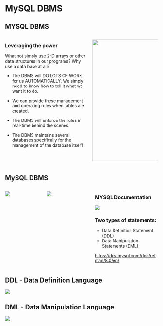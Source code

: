 
# MySQL DBMS

## MYSQL DBMS

:::: {.columns}
::: {.column width=55%}
###  Leveraging the power

What not simply use 2-D arrays or other data structures in our programs? Why use a data base at all?

* The DBMS will DO LOTS OF WORK for us AUTOMATICALLY.
We simply need to know how to tell it what we want it to do.

* We can provide these management and operating rules when tables are created.

* The DBMS will enforce the rules in real-time behind the scenes.

* The DBMS maintains several databases specifically
for the management of the database itself!

:::
::: {.column width=45%}

![](assets/L13-dbms-overview.png){height=400 fig-align="center"}

:::
::::

## MySQL DBMS

:::: {.columns}
::: {.column width=25%}

![](assets/L13-mysql-col1.png)

:::
::: {.column width=30%}

![](assets/L13-mysql-col2.png)

:::
::: {.column width=45%}
### MYSQL Documentation

![](assets/L13-mysql-col3.png)

### Two types of statements:

* Data Definition Statement (DDL)
* Data Manipulation Statements (DML)

<https://dev.mysql.com/doc/refman/8.0/en/>

:::
::::

## DDL - Data Definition Language

![](assets/L13-mysql-ddl.png)

## DML - Data Manipulation Language

![](assets/L13-mysql-dml.png)

